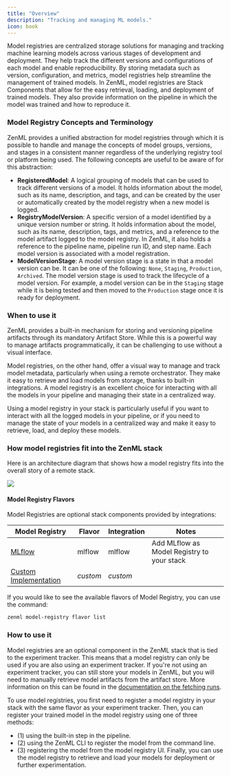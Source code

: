 ```yaml
---
title: "Overview"
description: "Tracking and managing ML models."
icon: book
---
```


Model registries are centralized storage solutions for managing and tracking machine learning models across various stages of development and deployment. They help track the different versions and configurations of each model and enable reproducibility. By storing metadata such as version, configuration, and metrics, model registries help streamline the management of trained models. In ZenML, model registries are Stack Components that allow for the easy retrieval, loading, and deployment of trained models. They also provide information on the pipeline in which the model was trained and how to reproduce it.

### Model Registry Concepts and Terminology

ZenML provides a unified abstraction for model registries through which it is possible to handle and manage the concepts of model groups, versions, and stages in a consistent manner regardless of the underlying registry tool or platform being used. The following concepts are useful to be aware of for this abstraction:

* **RegisteredModel**: A logical grouping of models that can be used to track different versions of a model. It holds information about the model, such as its name, description, and tags, and can be created by the user or automatically created by the model registry when a new model is logged.
* **RegistryModelVersion**: A specific version of a model identified by a unique version number or string. It holds information about the model, such as its name, description, tags, and metrics, and a reference to the model artifact logged to the model registry. In ZenML, it also holds a reference to the pipeline name, pipeline run ID, and step name. Each model version is associated with a model registration.
* **ModelVersionStage**: A model version stage is a state in that a model version can be. It can be one of the following: `None`, `Staging`, `Production`, `Archived`. The model version stage is used to track the lifecycle of a model version. For example, a model version can be in the `Staging` stage while it is being tested and then moved to the `Production` stage once it is ready for deployment.

### When to use it

ZenML provides a built-in mechanism for storing and versioning pipeline artifacts through its mandatory Artifact Store. While this is a powerful way to manage artifacts programmatically, it can be challenging to use without a visual interface.

Model registries, on the other hand, offer a visual way to manage and track model metadata, particularly when using a remote orchestrator. They make it easy to retrieve and load models from storage, thanks to built-in integrations. A model registry is an excellent choice for interacting with all the models in your pipeline and managing their state in a centralized way.

Using a model registry in your stack is particularly useful if you want to interact with all the logged models in your pipeline, or if you need to manage the state of your models in a centralized way and make it easy to retrieve, load, and deploy these models.

### How model registries fit into the ZenML stack

Here is an architecture diagram that shows how a model registry fits into the overall story of a remote stack.

<Frame caption="Model Registries
">
  <img src="/_assets/stack-components/stack-components-38.avif"/>
</Frame>


#### Model Registry Flavors

Model Registries are optional stack components provided by integrations:

| Model Registry                                                     | Flavor   | Integration | Notes                                      |
| ------------------------------------------------------------------ | -------- | ----------- | ------------------------------------------ |
| [MLflow](/v/0.66.0/stack-components/model-registries/mlflow)                | mlflow   | mlflow      | Add MLflow as Model Registry to your stack |
| [Custom Implementation](/v/0.66.0/stack-components/model-registries/custom) | _custom_ | _custom_    |                                            |

If you would like to see the available flavors of Model Registry, you can use the command:

```bash
zenml model-registry flavor list
```

### How to use it

Model registries are an optional component in the ZenML stack that is tied to the experiment tracker. This means that a model registry can only be used if you are also using an experiment tracker. If you're not using an experiment tracker, you can still store your models in ZenML, but you will need to manually retrieve model artifacts from the artifact store. More information on this can be found in the [documentation on the fetching runs](/v/0.66.0/usage/pipelines/build-pipelines/fetching-pipelines).

To use model registries, you first need to register a model registry in your stack with the same flavor as your experiment tracker. Then, you can register your trained model in the model registry using one of three methods:

* (1) using the built-in step in the pipeline.
* (2) using the ZenML CLI to register the model from the command line.
* (3) registering the model from the model registry UI. Finally, you can use the model registry to retrieve and load your models for deployment or further experimentation.
